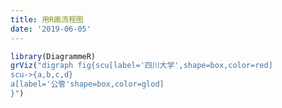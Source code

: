 ---
title: 用R画流程图
date: '2019-06-05'
---


```{r}
library(DiagrammeR)
grViz("digraph fig{scu[label='四川大学',shape=box,color=red]
scu->{a,b,c,d}
a[label='公管'shape=box,color=glod]
}")
```